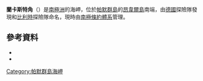 {{coord|64|51|S|63|44|W|source:GNIS|display=title}}

'''蘭卡斯特角'''（{{lang-en|Cape Lancaster}}）是[[南極洲|南極洲]]的海岬，位於[[帕默群島|帕默群島]]的[[昂韋爾島|昂韋爾島]]南端，由[[德國|德國]]探險隊發現和[[比利時|比利時]]探險隊命名，現時由[[南極條約體系|南極條約體系]]管理。

==參考資料==
*{{cite gnis | type = antarid | id = 8430| name = Cape Lancaster | accessdate = 2013-05-28}}
*{{usgs-gazetteer|id=8430}}

{{DEFAULTSORT:Cape Lancaster}}
[[Category:帕默群島海岬|Category:帕默群島海岬]]


{{PalmerArchipelago-geo-stub}}